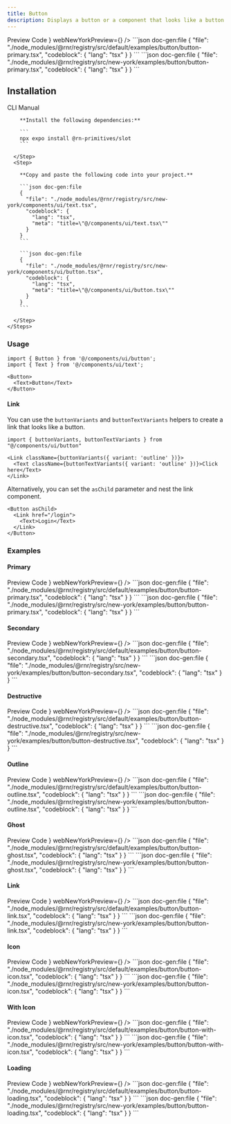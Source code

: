 ```yaml
---
title: Button
description: Displays a button or a component that looks like a button.
---
```



<div className="h-5"/>

<Tabs defaultValue="preview">
  <TabsList>
    <TabsTrigger value="preview">Preview</TabsTrigger>
    <TabsTrigger value="code">Code</TabsTrigger>
  </TabsList>
  <TabsContent value="preview">
    <PreviewCard 
      copyContent={buttonPreview} 
      webPreview={<ButtonPreview />}
      webNewYorkPreview={<ButtonNewYorkPreview />}
    />
  </TabsContent>
  <TabsContent value="code">
    <ShowIfStyle style="default">
    ```json doc-gen:file
    {
      "file": "./node_modules/@rnr/registry/src/default/examples/button/button-primary.tsx",
      "codeblock": {
        "lang": "tsx"
      }
    }
    ```
    </ShowIfStyle>
    <ShowIfStyle style="new-york">
    ```json doc-gen:file
    {
      "file": "./node_modules/@rnr/registry/src/new-york/examples/button/button-primary.tsx",
      "codeblock": {
        "lang": "tsx"
      }
    }
    ```
    </ShowIfStyle>
  </TabsContent>
</Tabs>


## Installation

<Tabs defaultValue="cli">
  <TabsList>
    <TabsTrigger id="cli" value="cli">CLI</TabsTrigger>
    <TabsTrigger id="manual" value="manual">Manual</TabsTrigger>
  </TabsList>
  <TabsContent value="cli">
     <CommandTabs args={["add", "button"]}/>
  </TabsContent>
  <TabsContent value="manual">
    <Steps> 
      <Step>
 
        **Install the following dependencies:**

        ```
        npx expo install @rn-primitives/slot
        ```

      </Step>
      <Step>
 
        **Copy and paste the following code into your project.**

        ```json doc-gen:file
        {
          "file": "./node_modules/@rnr/registry/src/new-york/components/ui/text.tsx",
          "codeblock": {
            "lang": "tsx",
            "meta": "title=\"@/components/ui/text.tsx\""
          }
        }
        ```

        ```json doc-gen:file
        {
          "file": "./node_modules/@rnr/registry/src/new-york/components/ui/button.tsx",
          "codeblock": {
            "lang": "tsx",
            "meta": "title=\"@/components/ui/button.tsx\""
          }
        }
        ```
 
      </Step>
    </Steps>

  </TabsContent>
</Tabs>

### Usage

```tsx
import { Button } from '@/components/ui/button';
import { Text } from '@/components/ui/text';

```

```tsx
<Button>
  <Text>Button</Text>
</Button>
```

#### Link

You can use the `buttonVariants` and `buttonTextVariants` helpers to create a link that looks like a button.

```tsx
import { buttonVariants, buttonTextVariants } from "@/components/ui/button"
```

```tsx
<Link className={buttonVariants({ variant: 'outline' })}>
  <Text className={buttonTextVariants({ variant: 'outline' })}>Click here</Text>
</Link>
```

Alternatively, you can set the `asChild` parameter and nest the link component.

```tsx
<Button asChild>
  <Link href="/login">
    <Text>Login</Text>
  </Link>
</Button>
```

### Examples

#### Primary

<Tabs defaultValue="preview">
  <TabsList>
    <TabsTrigger value="preview">Preview</TabsTrigger>
    <TabsTrigger value="code">Code</TabsTrigger>
  </TabsList>
  <TabsContent value="preview">
    <PreviewCard copyContent={buttonPreview} webPreview={<ButtonPreview />} webNewYorkPreview={<ButtonNewYorkPreview />} />
  </TabsContent>
  <TabsContent value="code">
  <ShowIfStyle style="default">
    ```json doc-gen:file
    {
      "file": "./node_modules/@rnr/registry/src/default/examples/button/button-primary.tsx",
      "codeblock": {
        "lang": "tsx"
      }
    }
    ```
    </ShowIfStyle>
    <ShowIfStyle style="new-york">
    ```json doc-gen:file
    {
      "file": "./node_modules/@rnr/registry/src/new-york/examples/button/button-primary.tsx",
      "codeblock": {
        "lang": "tsx"
      }
    }
    ```
    </ShowIfStyle>
  </TabsContent>
</Tabs>

<div className="h-5"/>

#### Secondary

<Tabs defaultValue="preview">
  <TabsList>
    <TabsTrigger value="preview">Preview</TabsTrigger>
    <TabsTrigger value="code">Code</TabsTrigger>
  </TabsList>
  <TabsContent value="preview">
    <PreviewCard 
      copyContent={buttonSecondaryPreview} 
      webPreview={<ButtonSecondaryPreview />}
      webNewYorkPreview={<ButtonSecondaryNewYorkPreview />}
    />
  </TabsContent>
  <TabsContent value="code">
    <ShowIfStyle style="default">
    ```json doc-gen:file
    {
      "file": "./node_modules/@rnr/registry/src/default/examples/button/button-secondary.tsx",
      "codeblock": {
        "lang": "tsx"
      }
    }
    ```
    </ShowIfStyle>
    <ShowIfStyle style="new-york">
    ```json doc-gen:file
    {
      "file": "./node_modules/@rnr/registry/src/new-york/examples/button/button-secondary.tsx",
      "codeblock": {
        "lang": "tsx"
      }
    }
    ```
    </ShowIfStyle>
  </TabsContent>
</Tabs>

<div className="h-5"/>

#### Destructive

<Tabs defaultValue="preview">
  <TabsList>
    <TabsTrigger value="preview">Preview</TabsTrigger>
    <TabsTrigger value="code">Code</TabsTrigger>
  </TabsList>
  <TabsContent value="preview">
    <PreviewCard 
      copyContent={buttonDestructivePreview} 
      webPreview={<ButtonDestructivePreview />}
      webNewYorkPreview={<ButtonDestructiveNewYorkPreview />}
    />
  </TabsContent>
  <TabsContent value="code">
    <ShowIfStyle style="default">
    ```json doc-gen:file
    {
      "file": "./node_modules/@rnr/registry/src/default/examples/button/button-destructive.tsx",
      "codeblock": {
        "lang": "tsx"
      }
    }
    ```
    </ShowIfStyle>
    <ShowIfStyle style="new-york">
    ```json doc-gen:file
    {
      "file": "./node_modules/@rnr/registry/src/new-york/examples/button/button-destructive.tsx",
      "codeblock": {
        "lang": "tsx"
      }
    }
    ```
    </ShowIfStyle>
  </TabsContent>
</Tabs>

<div className="h-5"/>

#### Outline

<Tabs defaultValue="preview">
  <TabsList>
    <TabsTrigger value="preview">Preview</TabsTrigger>
    <TabsTrigger value="code">Code</TabsTrigger>
  </TabsList>
  <TabsContent value="preview">
    <PreviewCard 
      copyContent={buttonOutlinePreview} 
      webPreview={<ButtonOutlinePreview />}
      webNewYorkPreview={<ButtonOutlineNewYorkPreview />}
    />
  </TabsContent>
  <TabsContent value="code">
    <ShowIfStyle style="default">
    ```json doc-gen:file
    {
      "file": "./node_modules/@rnr/registry/src/default/examples/button/button-outline.tsx",
      "codeblock": {
        "lang": "tsx"
      }
    }
    ```
    </ShowIfStyle>
    <ShowIfStyle style="new-york">
    ```json doc-gen:file
    {
      "file": "./node_modules/@rnr/registry/src/new-york/examples/button/button-outline.tsx",
      "codeblock": {
        "lang": "tsx"
      }
    }
    ```
    </ShowIfStyle>
  </TabsContent>
</Tabs>

<div className="h-5"/>

#### Ghost

<Tabs defaultValue="preview">
  <TabsList>
    <TabsTrigger value="preview">Preview</TabsTrigger>
    <TabsTrigger value="code">Code</TabsTrigger>
  </TabsList>
  <TabsContent value="preview">
    <PreviewCard 
      copyContent={buttonGhostPreview} 
      webPreview={<ButtonGhostPreview />}
      webNewYorkPreview={<ButtonGhostNewYorkPreview />}
    />
  </TabsContent>
  <TabsContent value="code">
    <ShowIfStyle style="default">
    ```json doc-gen:file
    {
      "file": "./node_modules/@rnr/registry/src/default/examples/button/button-ghost.tsx",
      "codeblock": {
        "lang": "tsx"
      }
    }
    ```
    </ShowIfStyle>
    <ShowIfStyle style="new-york">
    ```json doc-gen:file
    {
      "file": "./node_modules/@rnr/registry/src/new-york/examples/button/button-ghost.tsx",
      "codeblock": {
        "lang": "tsx"
      }
    }
    ```
    </ShowIfStyle>
  </TabsContent>
</Tabs>

<div className="h-5"/>

#### Link

<Tabs defaultValue="preview">
  <TabsList>
    <TabsTrigger value="preview">Preview</TabsTrigger>
    <TabsTrigger value="code">Code</TabsTrigger>
  </TabsList>
  <TabsContent value="preview">
    <PreviewCard 
      copyContent={buttonLinkPreview} 
      webPreview={<ButtonLinkPreview />}
      webNewYorkPreview={<ButtonLinkNewYorkPreview />}
    />
  </TabsContent>
  <TabsContent value="code">
    <ShowIfStyle style="default">
    ```json doc-gen:file
    {
      "file": "./node_modules/@rnr/registry/src/default/examples/button/button-link.tsx",
      "codeblock": {
        "lang": "tsx"
      }
    }
    ```
    </ShowIfStyle>
    <ShowIfStyle style="new-york">
    ```json doc-gen:file
    {
      "file": "./node_modules/@rnr/registry/src/new-york/examples/button/button-link.tsx",
      "codeblock": {
        "lang": "tsx"
      }
    }
    ```
    </ShowIfStyle>
  </TabsContent>
</Tabs>

<div className="h-5"/>

#### Icon

<Tabs defaultValue="preview">
  <TabsList>
    <TabsTrigger value="preview">Preview</TabsTrigger>
    <TabsTrigger value="code">Code</TabsTrigger>
  </TabsList>
  <TabsContent value="preview">
    <PreviewCard 
      copyContent={buttonIconPreview} 
      webPreview={<ButtonIconPreview />}
      webNewYorkPreview={<ButtonIconNewYorkPreview />}
    />
  </TabsContent>
  <TabsContent value="code">
    <ShowIfStyle style="default">
    ```json doc-gen:file
    {
      "file": "./node_modules/@rnr/registry/src/default/examples/button/button-icon.tsx",
      "codeblock": {
        "lang": "tsx"
      }
    }
    ```
    </ShowIfStyle>
    <ShowIfStyle style="new-york">
    ```json doc-gen:file
    {
      "file": "./node_modules/@rnr/registry/src/new-york/examples/button/button-icon.tsx",
      "codeblock": {
        "lang": "tsx"
      }
    }
    ```
    </ShowIfStyle>
  </TabsContent>
</Tabs>

<div className="h-5"/>

#### With Icon

<Tabs defaultValue="preview">
  <TabsList>
    <TabsTrigger value="preview">Preview</TabsTrigger>
    <TabsTrigger value="code">Code</TabsTrigger>
  </TabsList>
  <TabsContent value="preview">
    <PreviewCard 
      copyContent={buttonWithIconPreview} 
      webPreview={<ButtonWithIconPreview />}
      webNewYorkPreview={<ButtonWithIconNewYorkPreview />}
    />
  </TabsContent>
  <TabsContent value="code">
    <ShowIfStyle style="default">
    ```json doc-gen:file
    {
      "file": "./node_modules/@rnr/registry/src/default/examples/button/button-with-icon.tsx",
      "codeblock": {
        "lang": "tsx"
      }
    }
    ```
    </ShowIfStyle>
    <ShowIfStyle style="new-york">
    ```json doc-gen:file
    {
      "file": "./node_modules/@rnr/registry/src/new-york/examples/button/button-with-icon.tsx",
      "codeblock": {
        "lang": "tsx"
      }
    }
    ```
    </ShowIfStyle>
  </TabsContent>
</Tabs>

<div className="h-5"/>

#### Loading

<Tabs defaultValue="preview">
  <TabsList>
    <TabsTrigger value="preview">Preview</TabsTrigger>
    <TabsTrigger value="code">Code</TabsTrigger>
  </TabsList>
  <TabsContent value="preview">
    <PreviewCard 
      copyContent={buttonLoadingPreview} 
      webPreview={<ButtonLoadingPreview />}
      webNewYorkPreview={<ButtonLoadingNewYorkPreview />}
    />
  </TabsContent>
  <TabsContent value="code">
    <ShowIfStyle style="default">
    ```json doc-gen:file
    {
      "file": "./node_modules/@rnr/registry/src/default/examples/button/button-loading.tsx",
      "codeblock": {
        "lang": "tsx"
      }
    }
    ```
    </ShowIfStyle>
    <ShowIfStyle style="new-york">
    ```json doc-gen:file
    {
      "file": "./node_modules/@rnr/registry/src/new-york/examples/button/button-loading.tsx",
      "codeblock": {
        "lang": "tsx"
      }
    }
    ```
    </ShowIfStyle>
  </TabsContent>
</Tabs>
